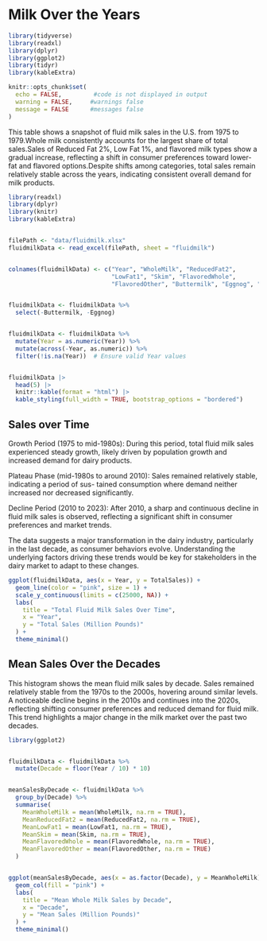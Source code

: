 # Milk Over the Years

```r
library(tidyverse)
library(readxl)
library(dplyr)
library(ggplot2)
library(tidyr)
library(kableExtra)

knitr::opts_chunk$set(
  echo = FALSE,         #code is not displayed in output
  warning = FALSE,     #warnings false
  message = FALSE      #messages false
)
```


This table shows a snapshot of fluid milk sales in the U.S. from 1975 to 1979.Whole milk consistently accounts for the largest share of total sales.Sales of Reduced Fat 2%, Low Fat 1%, and flavored milk types show a gradual increase, reflecting a shift in consumer preferences toward lower-fat and flavored options.Despite shifts among categories, total sales remain relatively stable across the years, indicating consistent overall demand for milk products.


```r
library(readxl)
library(dplyr)
library(knitr)
library(kableExtra)


filePath <- "data/fluidmilk.xlsx"
fluidmilkData <- read_excel(filePath, sheet = "fluidmilk")


colnames(fluidmilkData) <- c("Year", "WholeMilk", "ReducedFat2", 
                             "LowFat1", "Skim", "FlavoredWhole", 
                             "FlavoredOther", "Buttermilk", "Eggnog", "TotalSales")


fluidmilkData <- fluidmilkData %>%
  select(-Buttermilk, -Eggnog)


fluidmilkData <- fluidmilkData %>%
  mutate(Year = as.numeric(Year)) %>%
  mutate(across(-Year, as.numeric)) %>%
  filter(!is.na(Year))  # Ensure valid Year values


fluidmilkData |>
  head(5) |>
  knitr::kable(format = "html") |>
  kable_styling(full_width = TRUE, bootstrap_options = "bordered")


```




## Sales over Time
Growth Period (1975 to mid-1980s): During this period, total fluid milk sales experienced steady growth, likely driven by population growth and increased demand for dairy products.

Plateau Phase (mid-1980s to around 2010): Sales remained relatively stable, indicating a period of sus- tained consumption where demand neither increased nor decreased significantly.

Decline Period (2010 to 2023): After 2010, a sharp and continuous decline in fluid milk sales is observed, reflecting a significant shift in consumer preferences and market trends.

The data suggests a major transformation in the dairy industry, particularly in the last decade, as consumer behaviors evolve. Understanding the underlying factors driving these trends would be key for stakeholders in the dairy market to adapt to these changes.


```r
ggplot(fluidmilkData, aes(x = Year, y = TotalSales)) +
  geom_line(color = "pink", size = 1) +
  scale_y_continuous(limits = c(25000, NA)) +  
  labs(
    title = "Total Fluid Milk Sales Over Time",
    x = "Year",
    y = "Total Sales (Million Pounds)"
  ) +
  theme_minimal()
```


## Mean Sales Over the Decades
This histogram shows the mean fluid milk sales by decade. Sales remained relatively stable from the 1970s to the 2000s, hovering around similar levels. A noticeable decline begins in the 2010s and continues into the 2020s, reflecting shifting consumer preferences and reduced demand for fluid milk. This trend highlights a major change in the milk market over the past two decades.

```r
library(ggplot2)


fluidmilkData <- fluidmilkData %>%
  mutate(Decade = floor(Year / 10) * 10)


meanSalesByDecade <- fluidmilkData %>%
  group_by(Decade) %>%
  summarise(
    MeanWholeMilk = mean(WholeMilk, na.rm = TRUE),
    MeanReducedFat2 = mean(ReducedFat2, na.rm = TRUE),
    MeanLowFat1 = mean(LowFat1, na.rm = TRUE),
    MeanSkim = mean(Skim, na.rm = TRUE),
    MeanFlavoredWhole = mean(FlavoredWhole, na.rm = TRUE),
    MeanFlavoredOther = mean(FlavoredOther, na.rm = TRUE)
  )


ggplot(meanSalesByDecade, aes(x = as.factor(Decade), y = MeanWholeMilk)) +
  geom_col(fill = "pink") +
  labs(
    title = "Mean Whole Milk Sales by Decade",
    x = "Decade",
    y = "Mean Sales (Million Pounds)"
  ) +
  theme_minimal()


```




